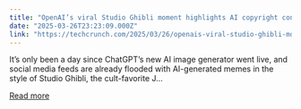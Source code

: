 ```yaml
---
title: "OpenAI’s viral Studio Ghibli moment highlights AI copyright concerns"
date: "2025-03-26T23:23:09.000Z"
link: "https://techcrunch.com/2025/03/26/openais-viral-studio-ghibli-moment-highlights-ai-copyright-concerns/"
---
```


It&#8217;s only been a day since ChatGPT&#8217;s new AI image generator went live, and social media feeds are already flooded with AI-generated memes in the style of Studio Ghibli, the cult-favorite J...

[Read more](https://techcrunch.com/2025/03/26/openais-viral-studio-ghibli-moment-highlights-ai-copyright-concerns/)
